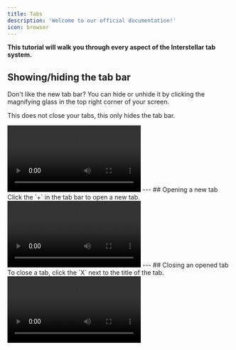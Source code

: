 ```yaml
---
title: Tabs
description: 'Welcome to our official documentation!'
icon: browser
---
```

**This tutorial will walk you through every aspect of the Interstellar tab system.**
## Showing/hiding the tab bar
Don't like the new tab bar? You can hide or unhide it by clicking the magnifying glass in the top right corner of your screen.

This does not close your tabs, this only hides the tab bar.
<Frame>
<video controls src="assets\video\hidetabbar.mp4"></video>
</Frame>
---
## Opening a new tab
Click the `+` in the tab bar to open a new tab.
<Frame>
<video controls src="assets\video\open-tabs.mp4"></video>
</Frame>
---
## Closing an opened tab
To close a tab, click the `X` next to the title of the tab.
<Frame>
<video controls src="assets\video\close-tabs.mp4"></video>
</Frame>

